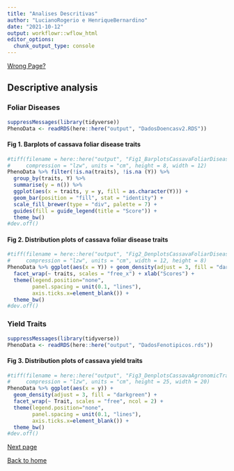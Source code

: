```yaml
---
title: "Analises Descritivas"
author: "LucianoRogerio e HenriqueBernardino"
date: "2021-10-12"
output: workflowr::wflow_html
editor_options:
  chunk_output_type: console
---
```


[Wrong Page?](index.html)

## Descriptive analysis

### Foliar Diseases

```r
suppressMessages(library(tidyverse))
PhenoData <- readRDS(here::here("output", "DadosDoencasv2.RDS"))
```


#### Fig 1. Barplots of cassava foliar disease traits
```r
#tiff(filename = here::here("output", "Fig1_BarplotsCassavaFoliarDiseaseTraits.tiff"), res = 350,
#     compression = "lzw", units = "cm", height = 8, width = 12)
PhenoData %>% filter(!is.na(traits), !is.na (Y)) %>%
  group_by(traits, Y) %>%
  summarise(y = n()) %>%
  ggplot(aes(x = traits, y = y, fill = as.character(Y))) +
  geom_bar(position = "fill", stat = "identity") +
  scale_fill_brewer(type = "div", palette = 7) +
  guides(fill = guide_legend(title = "Score")) +
  theme_bw()
#dev.off()
```

#### Fig 2. Distribution plots of cassava foliar disease traits
```r
#tiff(filename = here::here("output", "Fig2_DenplotsCassavaFoliarDiseaseTraits.tiff"), res = 350,
#     compression = "lzw", units = "cm", width = 12, height = 8)
PhenoData %>% ggplot(aes(x = Y)) + geom_density(adjust = 3, fill = "darkgreen") + 
  facet_wrap(~ traits, scales = "free_x") + xlab("Scores") +
  theme(legend.position="none",
        panel.spacing = unit(0.1, "lines"),
        axis.ticks.x=element_blank()) +
  theme_bw()
#dev.off()
```


### Yield Traits

```r
suppressMessages(library(tidyverse))
PhenoData <- readRDS(here::here("output", "DadosFenotipicos.rds"))
```


#### Fig 3. Distribution plots of cassava yield traits
```r
#tiff(filename = here::here("output", "Fig3_DenplotsCassavaAgronomicTraits.tiff"), res = 350,
#     compression = "lzw", units = "cm", height = 25, width = 20)
PhenoData %>% ggplot(aes(x = y)) +
  geom_density(adjust = 3, fill = "darkgreen") + 
  facet_wrap(~ Trait, scales = "free", ncol = 2) +
  theme(legend.position="none",
        panel.spacing = unit(0.1, "lines"),
        axis.ticks.x=element_blank()) +
  theme_bw()
#dev.off()
```


[Next page](AnalisesModelosMistos.html)

[Back to home](index.html)
